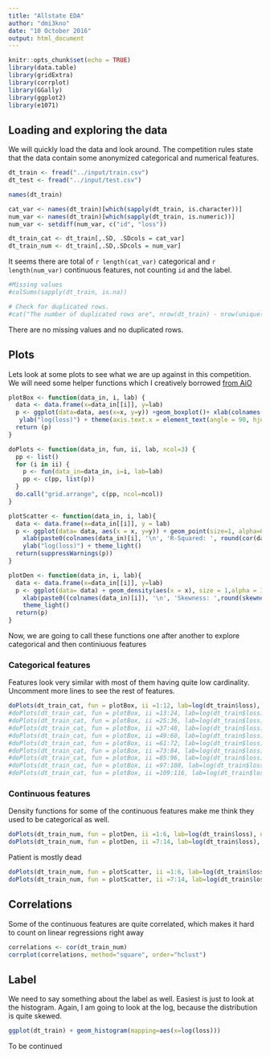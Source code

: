 ---
title: "Allstate EDA"
author: "dmi3kno"
date: "10 October 2016"
output: html_document
---

```{r setup, include=FALSE}
knitr::opts_chunk$set(echo = TRUE)
library(data.table)
library(gridExtra)
library(corrplot)
library(GGally)
library(ggplot2)
library(e1071)
```

## Loading and exploring the data

We will quickly load the data and look around. The competition rules state that the data contain some anonymized categorical and numerical features.

```{r loading}
dt_train <- fread("../input/train.csv")
dt_test <- fread("../input/test.csv")

names(dt_train)

cat_var <- names(dt_train)[which(sapply(dt_train, is.character))]
num_var <- names(dt_train)[which(sapply(dt_train, is.numeric))]
num_var <- setdiff(num_var, c("id", "loss"))

dt_train_cat <- dt_train[,.SD, .SDcols = cat_var]
dt_train_num <- dt_train[,.SD,.SDcols = num_var]

```

It seems there are total of `r length(cat_var)` categorical and `r length(num_var)` continuous features, not counting `id` and the label.

``` {r uncomment_if_curious}
#Missing values
#colSums(sapply(dt_train, is.na))

# Check for duplicated rows.
#cat("The number of duplicated rows are", nrow(dt_train) - nrow(unique(dt_train)))
```

There are no missing values and no duplicated rows.

## Plots

Lets look at some plots to see what we are up against in this competition. We will need some helper functions which I creatively borrowed [from AiO](https://www.kaggle.com/notaapple/house-prices-advanced-regression-techniques/detailed-exploratory-data-analysis-using-r/discussion)

```{r helperfun}

plotBox <- function(data_in, i, lab) {
  data <- data.frame(x=data_in[[i]], y=lab)
  p <- ggplot(data=data, aes(x=x, y=y)) +geom_boxplot()+ xlab(colnames(data_in)[i]) + theme_light() + 
   ylab("log(loss)") + theme(axis.text.x = element_text(angle = 90, hjust =1))
  return (p)
}

doPlots <- function(data_in, fun, ii, lab, ncol=3) {
  pp <- list()
  for (i in ii) {
    p <- fun(data_in=data_in, i=i, lab=lab)
    pp <- c(pp, list(p))
  }
  do.call("grid.arrange", c(pp, ncol=ncol))
}

plotScatter <- function(data_in, i, lab){
  data <- data.frame(x=data_in[[i]], y = lab)
  p <- ggplot(data= data, aes(x = x, y=y)) + geom_point(size=1, alpha=0.3)+ geom_smooth(method = lm) +
    xlab(paste0(colnames(data_in)[i], '\n', 'R-Squared: ', round(cor(data_in[[i]], lab, use = 'complete.obs'), 2)))+
    ylab("log(loss)") + theme_light()
  return(suppressWarnings(p))
} 

plotDen <- function(data_in, i, lab){
  data <- data.frame(x=data_in[[i]], y=lab)
  p <- ggplot(data= data) + geom_density(aes(x = x), size = 1,alpha = 1.0) +
    xlab(paste0((colnames(data_in)[i]), '\n', 'Skewness: ',round(skewness(data_in[[i]], na.rm = TRUE), 2))) +
    theme_light() 
  return(p)
}
```

Now, we are going to call these functions one after another to explore categorical and then continiuous features

### Categorical features

Features look very similar with most of them having quite low cardinality. Uncomment more lines to see the rest of features.

```{r boxplots, echo=FALSE}
doPlots(dt_train_cat, fun = plotBox, ii =1:12, lab=log(dt_train$loss), ncol = 3)
#doPlots(dt_train_cat, fun = plotBox, ii =13:24, lab=log(dt_train$loss), ncol = 3)
#doPlots(dt_train_cat, fun = plotBox, ii =25:36, lab=log(dt_train$loss), ncol = 3)
#doPlots(dt_train_cat, fun = plotBox, ii =37:48, lab=log(dt_train$loss), ncol = 3)
#doPlots(dt_train_cat, fun = plotBox, ii =49:60, lab=log(dt_train$loss), ncol = 3)
#doPlots(dt_train_cat, fun = plotBox, ii =61:72, lab=log(dt_train$loss), ncol = 3)
#doPlots(dt_train_cat, fun = plotBox, ii =73:84, lab=log(dt_train$loss), ncol = 3)
#doPlots(dt_train_cat, fun = plotBox, ii =85:96, lab=log(dt_train$loss), ncol = 3)
#doPlots(dt_train_cat, fun = plotBox, ii =97:108, lab=log(dt_train$loss), ncol = 3)
#doPlots(dt_train_cat, fun = plotBox, ii =109:116, lab=log(dt_train$loss), ncol = 3)
```

### Continuous features

Density functions for some of the continuous features make me think they used to be categorical as well.

```{r density_plots, echo=FALSE}
doPlots(dt_train_num, fun = plotDen, ii =1:6, lab=log(dt_train$loss), ncol = 3)
doPlots(dt_train_num, fun = plotDen, ii =7:14, lab=log(dt_train$loss), ncol = 3)

```

Patient is mostly dead

```{r scatter_plots, echo=FALSE}
doPlots(dt_train_num, fun = plotScatter, ii =1:6, lab=log(dt_train$loss), ncol = 3)
doPlots(dt_train_num, fun = plotScatter, ii =7:14, lab=log(dt_train$loss), ncol = 3)

```

## Correlations

Some of the continuous features are quite correlated, which makes it hard to count on linear regressions right away

```{r correlations}
correlations <- cor(dt_train_num)
corrplot(correlations, method="square", order="hclust")
```

## Label

We need to say something about the label as well. Easiest is just to look at the histogram. Again, I am going to look at the log, because the distribution is quite skewed.

```{r}
ggplot(dt_train) + geom_histogram(mapping=aes(x=log(loss)))
```

To be continued